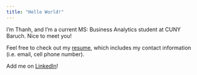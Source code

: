 ```yaml
---
title: "Hello World!"
---
```


I'm Thanh, and I'm a current MS: Business Analytics student at CUNY Baruch. Nice to meet you!

Feel free to check out my [resume](https://drive.google.com/file/d/1ba5zPcFZdCm4GgmqaiM98gWyxw7XdWSy/view?usp=sharing), which includes my contact information (i.e. email, cell phone number). 

Add me on [LinkedIn](https://www.linkedin.com/in/thanht-dao/)!